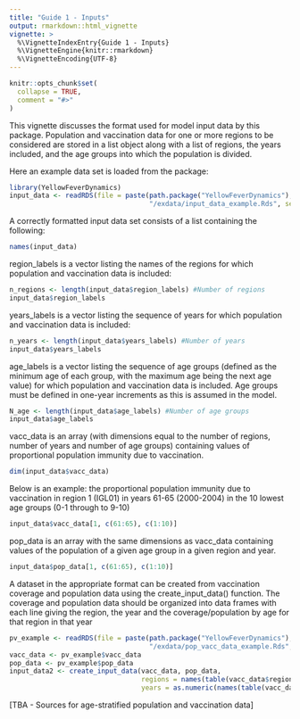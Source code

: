 ```yaml
---
title: "Guide 1 - Inputs"
output: rmarkdown::html_vignette
vignette: >
  %\VignetteIndexEntry{Guide 1 - Inputs}
  %\VignetteEngine{knitr::rmarkdown}
  %\VignetteEncoding{UTF-8}
---
```


```r
knitr::opts_chunk$set(
  collapse = TRUE,
  comment = "#>"
)
```

This vignette discusses the format used for model input data by this package. Population and vaccination data for one or more regions to be considered are stored in a list object along with a list of regions, the years included, and the age groups into which the population is divided.

Here an example data set is loaded from the package:

```r
library(YellowFeverDynamics)
input_data <- readRDS(file = paste(path.package("YellowFeverDynamics"), 
                                   "/exdata/input_data_example.Rds", sep = ""))
```

A correctly formatted input data set consists of a list containing the following:

```r
names(input_data)
```

region_labels is a vector listing the names of the regions for which population and vaccination data is included:

```r
n_regions <- length(input_data$region_labels) #Number of regions
input_data$region_labels
```

years_labels is a vector listing the sequence of years for which population and vaccination data is included:

```r
n_years <- length(input_data$years_labels) #Number of years
input_data$years_labels
```

age_labels is a vector listing the sequence of age groups (defined as the minimum age of each group, with the maximum age being the next age value) for which population and vaccination data is included. Age groups must be defined in one-year increments as this is assumed in the model.

```r
N_age <- length(input_data$age_labels) #Number of age groups
input_data$age_labels
```

vacc_data is an array (with dimensions equal to the number of regions, number of years and number of age groups) containing values of proportional population immunity due to vaccination.

```r
dim(input_data$vacc_data)
```

Below is an example: the proportional population immunity due to vaccination in region 1 (IGL01) in years 61-65 (2000-2004) in the 10 lowest age groups (0-1 through to 9-10)

```r
input_data$vacc_data[1, c(61:65), c(1:10)]
```

pop_data is an array with the same dimensions as vacc_data containing values of the population of a given age group in a given region and year.

```r
input_data$pop_data[1, c(61:65), c(1:10)]
```

A dataset in the appropriate format can be created from vaccination coverage and population data using the create_input_data() function. The coverage and population data should be organized into data frames with each line giving the region, the year and the coverage/population by age for that region in that year

```r
pv_example <- readRDS(file = paste(path.package("YellowFeverDynamics"), 
                                   "/exdata/pop_vacc_data_example.Rds", sep = ""))
vacc_data <- pv_example$vacc_data
pop_data <- pv_example$pop_data
input_data2 <- create_input_data(vacc_data, pop_data, 
                                 regions = names(table(vacc_data$region)), 
                                 years = as.numeric(names(table(vacc_data$year))))
```

[TBA - Sources for age-stratified population and vaccination data]
